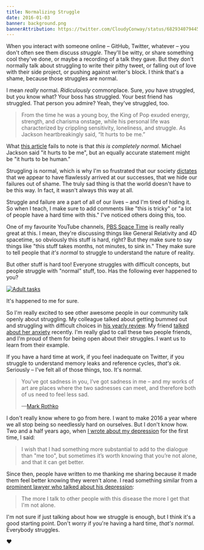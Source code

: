 ```yaml
---
title: Normalizing Struggle
date: 2016-01-03
banner: background.png
bannerAttribution: https://twitter.com/CloudyConway/status/682934079445188608
---
```


When you interact with someone online – GitHub, Twitter, whatever – you don't often see them discuss _struggle_. They'll be witty, or share something cool they've done, or maybe a recording of a talk they gave. But they don't normally talk about struggling to write their pithy tweet, or falling out of love with their side project, or pushing against writer's block. I think that's a shame, because those struggles are normal.

I mean _really_ normal. _Ridiculously_ commonplace. Sure, _you_ have struggled, but you know what? Your boss has struggled. Your best friend has struggled. That person you admire? Yeah, they've struggled, too.

> From the time he was a young boy, the King of Pop exuded energy, strength, and charisma onstage, while his personal life was characterized by crippling sensitivity, loneliness, and struggle. As Jackson heartbreakingly said, “It hurts to be me.”

What [this article](http://www.huffingtonpost.com/entry/artists-sensitive-creative_567f02dee4b0b958f6598764) fails to note is that _this is completely normal_. Michael Jackson said "it hurts to be me", but an equally accurate statement might be "it hurts to be human."

Struggling is normal, which is why I'm so frustrated that our society [dictates](http://jezebel.com/youre-not-adulting-youre-acting-your-fucking-age-1746878718) that we appear to have flawlessly arrived at our successes, that we hide our failures out of shame. The truly sad thing is that the world doesn't have to be this way. In fact, it wasn't always this way at all.

<YouTube videoID="6IUj6jyoTl0" />

Struggle and failure are a part of all of our lives – and I'm tired of hiding it. So when I teach, I make sure to add comments like "this is tricky" or "a lot of people have a hard time with this." I've noticed others doing this, too.

One of my favourite YouTube channels, [PBS Space Time](https://www.youtube.com/channel/UC7_gcs09iThXybpVgjHZ_7g) is really really great at this. I mean, they're discussing things like General Relativity and 4D spacetime, so obviously this stuff is hard, right? But they make sure to say things like "this stuff takes months, not minutes, to sink in." They make sure to tell people that _it's normal_ to struggle to understand the nature of reality.

But other stuff is hard too! Everyone struggles with difficult concepts, but people struggle with "normal" stuff, too. Has the following ever happened to you?

<Narrow>

[![Adult tasks](./sarah_scribbles.jpg)](http://sarahcandersen.com/post/129419169496/i-know-the-internet-is-rampant-with-jokes-about)

</Narrow>

It's happened to me for sure.

So I'm really excited to see other awesome people in our community talk openly about struggling. My colleague talked about getting bummed out and struggling with difficult choices in [his yearly review](http://orta.io/on/being/29/). My friend [talked about her anxiety](http://www.mennenia.com/articles/2015-12-23-goodbye2015/) recently. I'm really glad to call these two people friends, and I'm proud of them for being open about their struggles. I want us to learn from their example.

If you have a hard time at work, if you feel inadequate on Twitter, if you struggle to understand memory leaks and reference cycles, _that's ok_. Seriously – I've felt all of those things, too. It's normal.

> You’ve got sadness in you, I’ve got sadness in me – and my works of art are places where the two sadnesses can meet, and therefore both of us need to feel less sad.
>
> —[Mark Rothko](https://youtu.be/qFnNgTSkHPM?t=412)

I don't really know where to go from here. I want to make 2016 a year where we all stop being so needlessly hard on ourselves. But I don't know how. Two and a half years ago, when [I wrote about my depression](/blog/depression/) for the first time, I said:

> I wish that I had something more substantial to add to the dialogue than "me too", but sometimes it’s worth knowing that you’re not alone, and that it can get better.

Since then, people have written to me thanking me sharing because it made them feel better knowing they weren't alone. I read something similar from a [prominent lawyer who talked about his depression](https://popehat.com/2015/05/21/happy-to-be-here/):

> The more I talk to other people with this disease the more I get that I'm not alone.

I'm not sure if just talking about how we struggle is enough, but I think it's a good starting point. Don't worry if you're having a hard time, _that's normal_. Everybody struggles.

❤️
